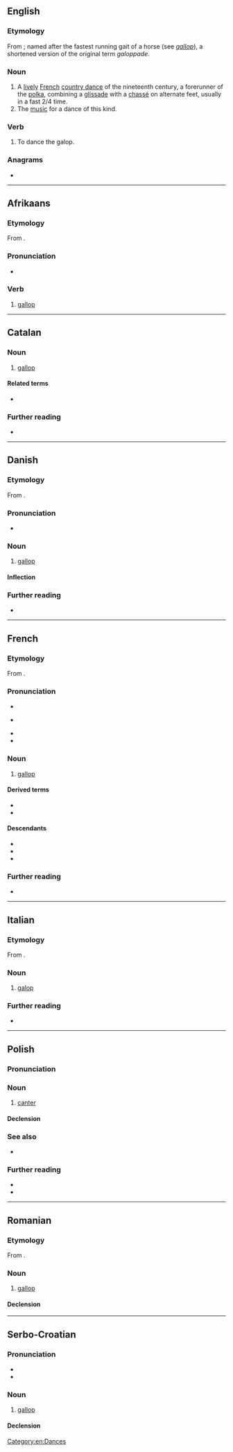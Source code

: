 ==English==

===Etymology===
From {{bor|en|fr|galop}}; named after the fastest running gait of a horse (see ''[[gallop]]''), a shortened version of the original term ''galoppade''.

===Noun===
{{wikipedia}}
{{en-noun}}

# A [[lively]] [[French]] [[country dance]] of the nineteenth century, a forerunner of the [[polka]], combining a [[glissade]] with a [[chassé]] on alternate feet, usually in a fast 2/4 time.
# The [[music]] for a dance of this kind.

===Verb===
{{en-verb|pres_ptc2=galopping|past2=galopped}}

# To dance the galop.

===Anagrams===
* {{anagrams|en|a=aglop|Gopal}}

[[Category:en:Dances]]

----

==Afrikaans==

===Etymology===
From {{der|af|en|gallop}}.

===Pronunciation===
* {{audio|af|LL-Q14196 (afr)-Oesjaar-galop.wav|Audio}}

===Verb===
{{af-verb|galoppende|past2=galop}}

# [[gallop]]

----

==Catalan==

===Noun===
{{ca-noun|m}}

# [[gallop]] {{gloss|fastest gait of a horse}}

====Related terms====
* {{l|ca|galopar}}

===Further reading===
* {{R:IEC2}}

----

==Danish==
{{wikipedia|lang=da}}

===Etymology===
From {{bor|da|fr|galop}}.

===Pronunciation===
* {{IPA|da|/ɡalɔp/|[ɡ̊aˈlʌb̥]}}

===Noun===
{{da-noun|stem=galopp|en|er}}

# [[gallop]]

====Inflection====
{{da-noun-infl|stem=galopp|en|er}}

===Further reading===
* {{R:DDO}}

----

==French==

===Etymology===
From {{m|fr|galoper}}.

===Pronunciation===
* {{fr-IPA}}
* {{fr-IPA|galŏ}} {{q|older, now chiefly Belgium}}
* {{rhymes|fr|o|ɔ}}
* {{homophones|fr|galops|q1=general|gallo|q2=form 1 only}}

===Noun===
{{fr-noun|m}}

# [[gallop]]

====Derived terms====
* {{l|fr|au grand galop}}
* {{l|fr|chassez le naturel, il revient au galop}}

====Descendants====
* {{desc|da|galop|bor=1}}
* {{desc|en|galop|bor=1}}
* {{desc|it|galop|bor=1}}

===Further reading===
* {{R:TLFi}}

----

==Italian==

===Etymology===
From {{bor|it|fr|galop}}.

===Noun===
{{it-noun|m|#}}

# [[galop]] {{gloss|originally German folk dance}}

===Further reading===
* {{R:it:Treccani}}

{{C|it|Dances}}

----

==Polish==

===Pronunciation===
{{pl-p|a=Pl-galop.ogg}}

===Noun===
{{pl-noun|m-in}}

# [[canter]] {{gl|three-beat horse gait}}

====Declension====
{{pl-decl-noun-sing
|galop
|galopu
|galopowi
|galop
|galopem
|galopie
|galopie
}}

===See also===
* {{l|pl|cwał}}

===Further reading===
* {{R:pl:WSJP}}
* {{R:pl:PWN}}

{{C|pl|Horse gaits}}

----

==Romanian==

===Etymology===
From {{bor|ro|fr|galop}}.

===Noun===
{{ro-noun|n|galopuri}}

# [[gallop]]

====Declension====
{{ro-noun-n-uri}}

----

==Serbo-Croatian==

===Pronunciation===
* {{IPA|sh|/ɡǎlop/}}
* {{hyphenation|sh|ga|lop}}

===Noun===
{{sh-noun|g=m|head=gàlop}}

# [[gallop]]

====Declension====
{{sh-decl-noun
|galop|galopi
|galopa|galopa
|galopu|galopima
|galop|galope
|galope|galopi
|galopu|galopima
|galopom|galopima
}}
